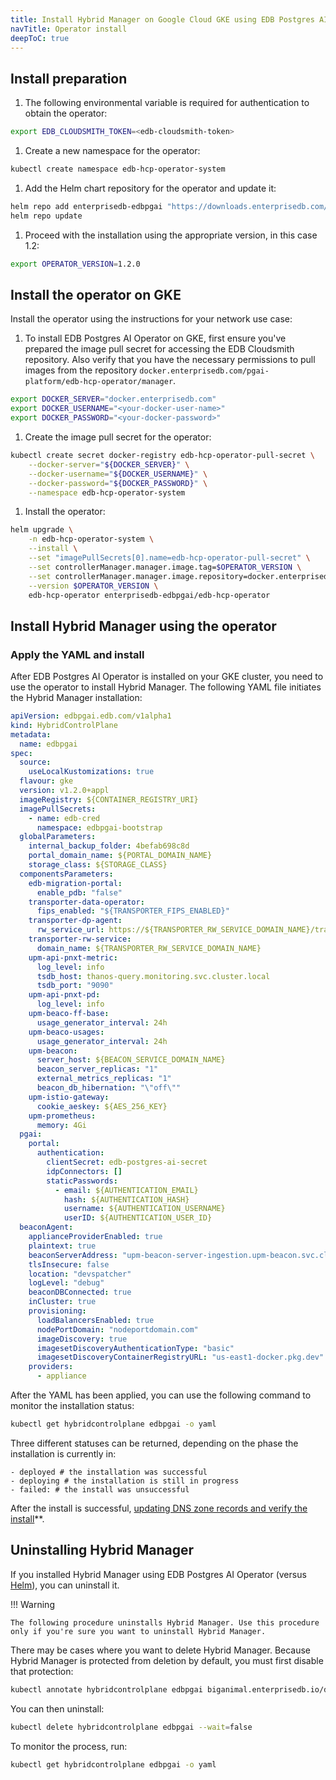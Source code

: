 ```yaml
---
title: Install Hybrid Manager on Google Cloud GKE using EDB Postgres AI Operator
navTitle: Operator install
deepToC: true
---
```


## Install preparation

1. The following environmental variable is required for authentication to obtain the operator:

  ```bash
  export EDB_CLOUDSMITH_TOKEN=<edb-cloudsmith-token>
  ```

1. Create a new namespace for the operator:

  ```bash
  kubectl create namespace edb-hcp-operator-system
  ```

1. Add the Helm chart repository for the operator and update it:

  ```bash
  helm repo add enterprisedb-edbpgai "https://downloads.enterprisedb.com/${EDB_CLOUDSMITH_TOKEN}/pgai-platform/helm/charts/"
  helm repo update
  ```

1. Proceed with the installation using the appropriate version, in this case 1.2:

  ```bash
  export OPERATOR_VERSION=1.2.0
  ```

## Install the operator on GKE

Install the operator using the instructions for your network use case:


1.  To install EDB Postgres AI Operator on GKE, first ensure you've prepared the image pull secret for accessing the EDB Cloudsmith repository.
Also verify that you have the necessary permissions to pull images from the repository `docker.enterprisedb.com/pgai-platform/edb-hcp-operator/manager`.

  ```bash
  export DOCKER_SERVER="docker.enterprisedb.com"
  export DOCKER_USERNAME="<your-docker-user-name>"
  export DOCKER_PASSWORD="<your-docker-password>"
  ```

1. Create the image pull secret for the operator:

  ```bash
  kubectl create secret docker-registry edb-hcp-operator-pull-secret \
      --docker-server="${DOCKER_SERVER}" \
      --docker-username="${DOCKER_USERNAME}" \
      --docker-password="${DOCKER_PASSWORD}" \
      --namespace edb-hcp-operator-system
  ```

1. Install the operator:

  ```bash
  helm upgrade \
      -n edb-hcp-operator-system \
      --install \
      --set "imagePullSecrets[0].name=edb-hcp-operator-pull-secret" \
      --set controllerManager.manager.image.tag=$OPERATOR_VERSION \
      --set controllerManager.manager.image.repository=docker.enterprisedb.com/pgai-platform/edb-hcp-operator/manager \
      --version $OPERATOR_VERSION \
      edb-hcp-operator enterprisedb-edbpgai/edb-hcp-operator
  ```

## Install Hybrid Manager using the operator

### Apply the YAML and install

After EDB Postgres AI Operator is installed on your GKE cluster, you need to use the operator to install Hybrid Manager.
The following YAML file initiates the Hybrid Manager installation:

```yaml
apiVersion: edbpgai.edb.com/v1alpha1
kind: HybridControlPlane
metadata:
  name: edbpgai
spec:
  source:
    useLocalKustomizations: true
  flavour: gke
  version: v1.2.0+appl
  imageRegistry: ${CONTAINER_REGISTRY_URI}
  imagePullSecrets:
    - name: edb-cred
      namespace: edbpgai-bootstrap
  globalParameters:
    internal_backup_folder: 4befab698c8d
    portal_domain_name: ${PORTAL_DOMAIN_NAME}
    storage_class: ${STORAGE_CLASS}
  componentsParameters:
    edb-migration-portal:
      enable_pdb: "false"
    transporter-data-operator:
      fips_enabled: "${TRANSPORTER_FIPS_ENABLED}"
    transporter-dp-agent:
      rw_service_url: https://${TRANSPORTER_RW_SERVICE_DOMAIN_NAME}/transporter
    transporter-rw-service:
      domain_name: ${TRANSPORTER_RW_SERVICE_DOMAIN_NAME}
    upm-api-pnxt-metric:
      log_level: info
      tsdb_host: thanos-query.monitoring.svc.cluster.local
      tsdb_port: "9090"
    upm-api-pnxt-pd:
      log_level: info
    upm-beaco-ff-base:
      usage_generator_interval: 24h
    upm-beaco-usages:
      usage_generator_interval: 24h
    upm-beacon:
      server_host: ${BEACON_SERVICE_DOMAIN_NAME}
      beacon_server_replicas: "1"
      external_metrics_replicas: "1"
      beacon_db_hibernation: "\"off\""
    upm-istio-gateway:
      cookie_aeskey: ${AES_256_KEY}
    upm-prometheus:
      memory: 4Gi
  pgai:
    portal:
      authentication:
        clientSecret: edb-postgres-ai-secret
        idpConnectors: []
        staticPasswords:
          - email: ${AUTHENTICATION_EMAIL}
            hash: ${AUTHENTICATION_HASH}
            username: ${AUTHENTICATION_USERNAME}
            userID: ${AUTHENTICATION_USER_ID}
  beaconAgent:
    applianceProviderEnabled: true
    plaintext: true
    beaconServerAddress: "upm-beacon-server-ingestion.upm-beacon.svc.cluster.local:8080"
    tlsInsecure: false
    location: "devspatcher"
    logLevel: "debug"
    beaconDBConnected: true
    inCluster: true
    provisioning:
      loadBalancersEnabled: true
      nodePortDomain: "nodeportdomain.com"
      imageDiscovery: true
      imagesetDiscoveryAuthenticationType: "basic"
      imagesetDiscoveryContainerRegistryURL: "us-east1-docker.pkg.dev"
    providers:
      - appliance
```

After the YAML has been applied, you can use the following command to monitor the installation status:

```bash
kubectl get hybridcontrolplane edbpgai -o yaml
```

Three different statuses can be returned, depending on the phase the installation is currently in:

```
- deployed # the installation was successful
- deploying # the installation is still in progress
- failed: # the install was unsuccessful
```

After the install is successful, [updating DNS zone records and verify the install](dns_and_verify.mdx)\*\*.

## Uninstalling Hybrid Manager

If you installed Hybrid Manager using EDB Postgres AI Operator (versus [Helm](installop.mdx)), you can uninstall it.

!!! Warning

    The following procedure uninstalls Hybrid Manager. Use this procedure only if you're sure you want to uninstall Hybrid Manager.

There may be cases where you want to delete Hybrid Manager.
Because Hybrid Manager is protected from deletion by default, you must first disable that protection:

```bash
kubectl annotate hybridcontrolplane edbpgai biganimal.enterprisedb.io/deletion-protect=disabled --overwrite
```

You can then uninstall:

```bash
kubectl delete hybridcontrolplane edbpgai --wait=false
```

To monitor the process, run:

```bash
kubectl get hybridcontrolplane edbpgai -o yaml
```
